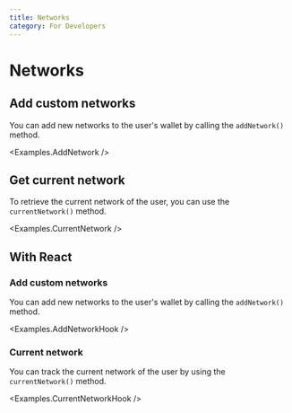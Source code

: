 ```yaml
---
title: Networks
category: For Developers
---
```


# Networks

## Add custom networks

You can add new networks to the user's wallet by calling the `addNetwork()` method.

<CodeImport
  file="../../examples/networks/AddNetwork.tsx"
  commentBlock="addNetwork"
/>
<Examples.AddNetwork />

## Get current network

To retrieve the current network of the user, you can use the `currentNetwork()` method.

<CodeImport
  file="../../examples/networks/CurrentNetwork.tsx"
  commentBlock="currentNetwork"
/>
<Examples.CurrentNetwork />

## With React

### Add custom networks

You can add new networks to the user's wallet by calling the `addNetwork()` method.

<CodeImport
  file="../../examples/networks/hooks/AddNetworkHook.tsx"
  commentBlock="useAddNetwork"
/>
<Examples.AddNetworkHook />

### Current network

You can track the current network of the user by using the `currentNetwork()` method.

<CodeImport
  file="../../examples/networks/hooks/CurrentNetworkHook.tsx"
  commentBlock="useNetwork"
/>
<Examples.CurrentNetworkHook />
